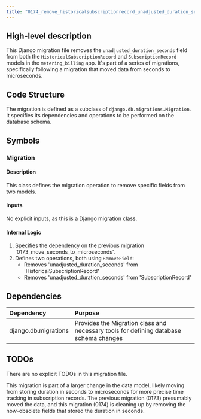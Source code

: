```yaml
---
title: "0174_remove_historicalsubscriptionrecord_unadjusted_duration_seconds_and_more.py"
---
```


## High-level description
This Django migration file removes the `unadjusted_duration_seconds` field from both the `HistoricalSubscriptionRecord` and `SubscriptionRecord` models in the `metering_billing` app. It's part of a series of migrations, specifically following a migration that moved data from seconds to microseconds.

## Code Structure
The migration is defined as a subclass of `django.db.migrations.Migration`. It specifies its dependencies and operations to be performed on the database schema.

## Symbols

### Migration
#### Description
This class defines the migration operation to remove specific fields from two models.

#### Inputs
No explicit inputs, as this is a Django migration class.

#### Internal Logic
1. Specifies the dependency on the previous migration '0173_move_seconds_to_microseconds'.
2. Defines two operations, both using `RemoveField`:
   - Removes 'unadjusted_duration_seconds' from 'HistoricalSubscriptionRecord'
   - Removes 'unadjusted_duration_seconds' from 'SubscriptionRecord'

## Dependencies
| Dependency | Purpose |
|:-----------|:--------|
| django.db.migrations | Provides the Migration class and necessary tools for defining database schema changes |

## TODOs
There are no explicit TODOs in this migration file.

This migration is part of a larger change in the data model, likely moving from storing duration in seconds to microseconds for more precise time tracking in subscription records. The previous migration (0173) presumably moved the data, and this migration (0174) is cleaning up by removing the now-obsolete fields that stored the duration in seconds.